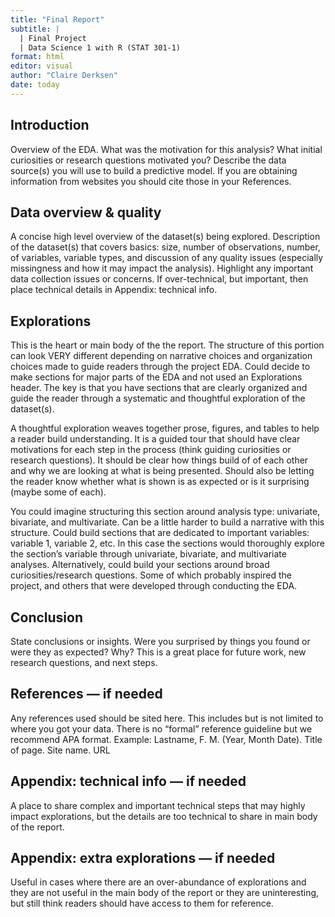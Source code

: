 ```yaml
---
title: "Final Report"
subtitle: |
  | Final Project 
  | Data Science 1 with R (STAT 301-1)
format: html
editor: visual
author: "Claire Derksen"
date: today
---
```


## Introduction
Overview of the EDA. What was the motivation for this analysis? What initial curiosities or research questions motivated you? Describe the data source(s) you will use to build a predictive model. If you are obtaining information from websites you should cite those in your References.

## Data overview & quality
A concise high level overview of the dataset(s) being explored. Description of the dataset(s) that covers basics: size, number of observations, number, of variables, variable types, and discussion of any quality issues (especially missingness and how it may impact the analysis). Highlight any important data collection issues or concerns. If over-technical, but important, then place technical details in Appendix: technical info.

## Explorations
This is the heart or main body of the the report. The structure of this portion can look VERY different depending on narrative choices and organization choices made to guide readers through the project EDA. Could decide to make sections for major parts of the EDA and not used an Explorations header. The key is that you have sections that are clearly organized and guide the reader through a systematic and thoughtful exploration of the dataset(s).

A thoughtful exploration weaves together prose, figures, and tables to help a reader build understanding. It is a guided tour that should have clear motivations for each step in the process (think guiding curiosities or research questions). It should be clear how things build of of each other and why we are looking at what is being presented. Should also be letting the reader know whether what is shown is as expected or is it surprising (maybe some of each).

You could imagine structuring this section around analysis type: univariate, bivariate, and multivariate. Can be a little harder to build a narrative with this structure. Could build sections that are dedicated to important variables: variable 1, variable 2, etc. In this case the sections would thoroughly explore the section’s variable through univariate, bivariate, and multivariate analyses. Alternatively, could build your sections around broad curiosities/research questions. Some of which probably inspired the project, and others that were developed through conducting the EDA.

## Conclusion
State conclusions or insights. Were you surprised by things you found or were they as expected? Why? This is a great place for future work, new research questions, and next steps.

## References — if needed
Any references used should be sited here. This includes but is not limited to where you got your data. There is no “formal” reference guideline but we recommend APA format. Example: Lastname, F. M. (Year, Month Date). Title of page. Site name. URL

## Appendix: technical info — if needed
A place to share complex and important technical steps that may highly impact explorations, but the details are too technical to share in main body of the report.

## Appendix: extra explorations — if needed
Useful in cases where there are an over-abundance of explorations and they are not useful in the main body of the report or they are uninteresting, but still think readers should have access to them for reference.